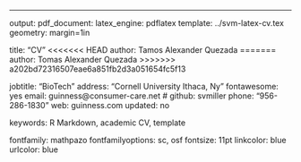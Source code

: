 ---
output: 
  pdf_document:
    latex_engine: pdflatex
    template: ../svm-latex-cv.tex
geometry: margin=1in

title: "CV"
<<<<<<< HEAD
author: Tamos Alexander Quezada
=======
author: Tomas Alexander Quezada
>>>>>>> a202bd72316507eae6a851fb2d3a051654fc5f13

jobtitle: "BioTech"
address: "Cornell University Ithaca, Ny"
fontawesome: yes
email: guinness@consumer-care.net
# github: svmiller
phone: "956-286-1830"
web: guinness.com
updated: no

keywords: R Markdown, academic CV, template

fontfamily: mathpazo
fontfamilyoptions: sc, osf
fontsize: 11pt
linkcolor: blue
urlcolor: blue